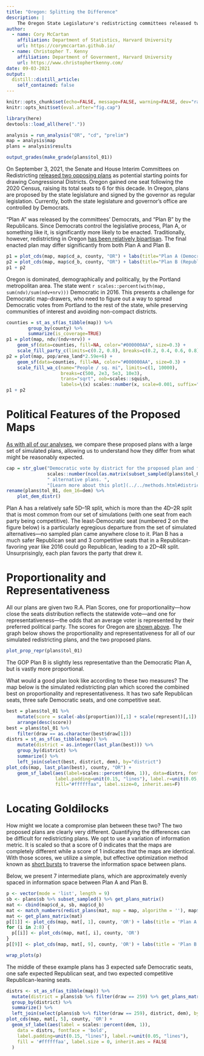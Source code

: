 ```yaml
---
title: "Oregon: Splitting the Difference"
description: |
    The Oregon State Legislature's redistricting committees released two draft plans for consideration for the state's six congressionial districts.
author:
  - name: Cory McCartan
    affiliation: Department of Statistics, Harvard University
    url: https://corymccartan.github.io/
  - name: Christopher T. Kenny
    affiliation: Department of Government, Harvard University
    url: https://www.christophertkenny.com/
date: 09-03-2021
output:
  distill::distill_article:
    self_contained: false
---
```



```r
knitr::opts_chunk$set(echo=FALSE, message=FALSE, warning=FALSE, dev="ragg_png")
knitr::opts_knit$set(eval.after="fig.cap")

library(here)
devtools::load_all(here("."))

analysis = run_analysis("OR", "cd", "prelim")
map = analysis$map
plans = analysis$results
```

<aside>
```r
output_grades(make_grade(plans$tol_01))
```
</aside>

On September 3, 2021, the Senate and House Interim Committees on Redistricting [released two opposing plans](https://www.oregonlegislature.gov/redistricting) as potential starting points for drawing Congressional Districts.
Oregon gained one seat following the 2020 Census, raising its total seats to 6 for this decade.
In Oregon, plans are proposed by the state legislature and signed by the governor as regular legislation.
Currently, both the state legislature and governor's office are controlled by Democrats.

"Plan A" was released by the committees' Democrats, and "Plan B" by the Republicans.
Since Democrats control the legislative process, Plan A, or something like it, is significantly more likely to be enacted.
Traditionally, however, redistricting in Oregon [has been relatively bipartisan](https://www.opb.org/article/2021/09/03/oregon-politics-redistricting-map-democratcs-republicans-debate-congressional-districts/).
The final enacted plan may differ significantly from both Plan A and Plan B.


```r
p1 = plot_cds(map, map$cd_a, county, "OR") + labs(title="Plan A (Democratic)")
p2 = plot_cds(map, map$cd_b, county, "OR") + labs(title="Plan B (Republican)")
p1 + p2
```

Oregon is dominated, demographically and politically, by the Portland metropolitan area.
The state went `r scales::percent(with(map, sum(ndv)/sum(ndv+nrv)))` Democratic in 2016.
This presents a challenge for Democratic map-drawers, who need to figure out a way to spread Democratic votes from Portland to the rest of the state, while preserving communities of interest and avoiding non-compact districts.

```r
counties = st_as_sf(as_tibble(map)) %>%
        group_by(county) %>%
        summarize(is_coverage=TRUE)
p1 = plot(map, ndv/(ndv+nrv)) +
    geom_sf(data=counties, fill=NA, color="#000000AA", size=0.3) +
    scale_fill_party_c(limits=c(0.2, 0.8), breaks=c(0.2, 0.4, 0.6, 0.8))
p2 = plot(map, pop/area_land*2.59e+6) +
    geom_sf(data=counties, fill=NA, color="#000000AA", size=0.3) +
    scale_fill_wa_c(name="People / sq. mi", limits=c(1, 10000),
                    breaks=c(500, 2e3, 5e3, 10e3),
                    trans="sqrt", oob=scales::squish,
                    labels=\(x) scales::number(x, scale=0.001, suffix="k"))
p1 + p2
```

# Political Features of the Proposed Maps

[As with all of our analyses](../../methods.html), we compare these proposed plans with a large set of simulated plans, allowing us to understand how they differ from what might be reasonably expected.

```r
cap = str_glue("Democratic vote by district for the proposed plan and for ",
               scales::number(ncol(as.matrix(subset_sampled(plans$tol_01))), big.mark=","),
               " alternative plans. ",
               "[Learn more about this plot](../../methods.html#district-vote-share-plots)")
rename(plans$tol_01, dem_16=dem) %>%
    plot_dem_distr()
```

Plan A has a relatively safe 5D--1R split, which is more than the 4D--2R split that is most common from our set of simulations (with one seat from each party being competitive).
The least-Democratic seat (numbered 2 on the figure below) is a particularly egregious departure from the set of simulated alternatives---no sampled plan came anywhere close to it.
Plan B has a much safer Republican seat and 3 competitive seats that in a Republican-favoring year like 2016 could go Republican, leading to a 2D--4R split.
Unsurprisingly, each plan favors the party that drew it.

# Proportionality and Representativeness

All our plans are given two R.A. Plan Scores, one for proportionality---how close the seats distribution reflects the statewide vote---and one for representativeness---the odds that an average voter is represented by their preferred political party.
The scores for Oregon are [shown above](#plans-scores).
The graph below shows the proportionality and representativeness for all of our simulated redistricting plans, and the two proposed plans.

```r
plot_prop_repr(plans$tol_01)
```

The GOP Plan B is slightly less representative than the Democratic Plan A, but
is vastly more proportional.

What would a good plan look like according to these two measures?
The map below is the simulated redistricting plan which scored the combined best on proportionality and representativeness.
It has two safe Republican seats, three safe Democratic seats, and one competitive seat.

```r
best = plans$tol_01 %>%
    mutate(score = scale(-abs(proportion))[,1] + scale(represent)[,1]) %>%
    arrange(desc(score))
best = plans$tol_01 %>%
    filter(draw == as.character(best$draw[1]))
distrs = st_as_sf(as_tibble(map)) %>%
    mutate(district = as.integer(last_plan(best))) %>%
    group_by(district) %>%
    summarize() %>%
    left_join(select(best, district, dem), by="district")
plot_cds(map, last_plan(best), county, "OR") +
    geom_sf_label(aes(label=scales::percent(dem, 1)), data=distrs, fontface="bold",
                  label.padding=unit(0.15, "lines"), label.r=unit(0.05, "lines"),
                  fill="#ffffffaa", label.size=0, inherit.aes=F)
```

# Locating Goldilocks

How might we locate a compromise plan between these two? The two proposed plans are clearly very different. Quantifying the differences can be difficult for redistricting plans. We opt to use a variation of information metric. It is scaled so that a score of 0 indicates that the maps are completely different while a score of 1 indicates that the maps are identical. With those scores, we utilize a simple, but effective optimization method known as [short bursts](https://arxiv.org/pdf/2011.02288.pdf) to traverse the information space between plans.

Below, we present 7 intermediate plans, which are approximately evenly spaced in information space between Plan A and Plan B.
```r
p <- vector(mode = 'list', length = 9)
sb <- plans$sb %>% subset_sampled() %>% get_plans_matrix()
mat <- cbind(map$cd_a, sb, map$cd_b)
mat <- match_numbers(redist_plans(mat, map = map, algorithm = ''), map$cd_a, force = TRUE)
mat <- get_plans_matrix(mat)
p[[1]] <- plot_cds(map, mat[, 1], county, 'OR') + labs(title = 'Plan A (D)')
for (i in 2:8) {
  p[[i]] <- plot_cds(map, mat[, i], county, 'OR')
}
p[[9]] <- plot_cds(map, mat[, 9], county, 'OR') + labs(title = 'Plan B (R)')

wrap_plots(p)
```

The middle of these example plans has 3 expected safe Democratic seats, one safe expected Republican seat, and two expected competitive Republican-leaning seats.
```r
distrs <- st_as_sf(as_tibble(map)) %>%
  mutate(district = plans$sb %>% filter(draw == 259) %>% get_plans_matrix()) %>%
  group_by(district) %>%
  summarize() %>%
  left_join(select(plans$sb %>% filter(draw == 259), district, dem), by = 'district')
plot_cds(map, mat[, 5], county, 'OR') +
  geom_sf_label(aes(label = scales::percent(dem, 1)),
    data = distrs, fontface = 'bold',
    label.padding=unit(0.15, "lines"), label.r=unit(0.05, "lines"),
    fill = '#ffffffaa', label.size = 0, inherit.aes = FALSE
  )
```
